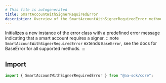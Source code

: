 ```yaml
---
# This file is autogenerated
title: SmartAccountWithSignerRequiredError
description: Overview of the SmartAccountWithSignerRequiredError method
---
```


Initializes a new instance of the error class with a predefined error message indicating that a smart account requires a signer.
:::note
`SmartAccountWithSignerRequiredError` extends `BaseError`, see the docs for BaseError for all supported methods.
:::

## Import

```ts
import { SmartAccountWithSignerRequiredError } from "@aa-sdk/core";
```
